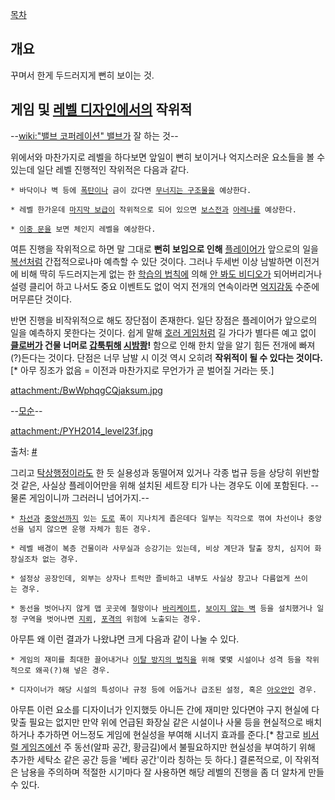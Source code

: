 [[목차]]
== 개요 ==
꾸며서 한게 두드러지게 뻔히 보이는 것.

== 게임 및 [[레벨 디자인]]에서의 작위적 ==
--[[wiki:"밸브 코퍼레이션" 밸브]]가 잘 하는 것--

위에서와 마찬가지로 레벨을 하다보면 앞일이 뻔히 보이거나 억지스러운 요소들을 볼 수 있는데 일단 레벨 진행적인 작위적은 다음과 같다.

 * 바닥이나 벽 등에 [[폭탄]]이나 금이 갔다면 [[무너지는 구조물]]을 예상한다.

 * 레벨 한가운데 [[마지막 보급]]이 작위적으로 되어 있으면 [[보스전]]과 [[아레나]]를 예상한다.

 * [[이중 문]]을 보면 체인지 레벨을 예상한다.

여튼 진행을 작위적으로 하면 말 그대로 '''뻔히 보임으로 인해''' [[플레이어]]가 앞으로의 일을 [[복선]]처럼 간접적으로나마 예측할 수 있단 것이다. 그러나 두세번 이상 남발하면 이전거에 비해 딱히 두드러지는게 없는 한 [[학습의 법칙]]에 의해 [[안 봐도 비디오]]가 되어버리거나 설령 클리어 하고 나서도 중요 이벤트도 없이 억지 전개의 연속이라면 [[억지감동]] 수준에 머무른단 것이다.

반면 진행을 비작위적으로 해도 장단점이 존재한다. 일단 장점은 플레이어가 앞으로의 일을 예측하지 못한다는 것이다. 쉽게 말해 [[호러 게임]]처럼 길 가다가 별다른 예고 없이 '''[[클로버]]가 건물 너머로 [[갑툭튀]]해 [[시밤쾅]]!''' 함으로 인해 한치 앞을 알기 힘든 전개에 빠져(?)든다는 것이다. 단점은 너무 남발 시 이것 역시 오히려 '''작위적이 될 수 있다는 것이다.'''[* 아무 징조가 없음 = 이전과 마찬가지로 무언가가 곧 벌어질 거라는 뜻.]

attachment:/BwWphqgCQjaksum.jpg

--[[모순]]--

attachment:/PYH2014_level23f.jpg

출처: [http://www.yonhapnews.co.kr/sports/2014/08/11/1007000000AKR20140811108151057.HTML #]

그리고 [[탁상행정]]이라도 한 듯 실용성과 동떨어져 있거나 각종 법규 등을 상당히 위반할것 같은, 사실상 플레이어만을 위해 설치된 세트장 티가 나는 경우도 이에 포함된다. --물론 게임이니까 그러러니 넘어가지.--

 * [[차선]]과 [[중앙선]]까지 있는 [[도로]] 폭이 지나치게 좁은데다 일부는 직각으로 꺾여 차선이나 중앙선을 넘지 않으면 운행 자체가 힘든 경우.

 * 레벨 배경이 복층 건물이라 사무실과 승강기는 있는데, 비상 계단과 탈출 장치, 심지어 화장실조차 없는 경우.

 * 설정상 공장인데, 외부는 상자나 트럭만 즐비하고 내부도 사실상 창고나 다름없게 쓰이는 경우.

 * 동선을 벗어나지 않게 맵 곳곳에 철망이나 [[바리케이트]], [[보이지 않는 벽]] 등을 설치했거나 일정 구역을 벗어나면 [[지뢰]], [[포격]]의 위험에 노출되는 경우.

아무튼 왜 이런 결과가 나왔냐면 크게 다음과 같이 나눌 수 있다.

 * 게임의 재미를 최대한 끌어내거나 [[이탈 방지의 법칙]]을 위해 몇몇 시설이나 성격 등을 작위적으로 왜곡(?)해 넣은 경우.

 * 디자이너가 해당 시설의 특성이나 규정 등에 어둡거나 급조된 설정, 혹은 [[아오안]]인 경우.

아무튼 이런 요소를 디자이너가 인지했듯 아니든 간에 재미만 있다면야 구지 현실에 다 맞출 필요는 없지만 만약 위에 언급된 화장실 같은 시설이나 사물 등을 현실적으로 배치하거나 추가하면 어느정도 게임에 현실성을 부여해 시너지 효과를 준다.[* 참고로 [[비서럴 게임즈]]에선 주 동선(알파 공간, 황금길)에서 불필요하지만 현실성을 부여하기 위해 추가한 세탁소 같은 공간 등을 '베타 공간'이라 칭하는 듯 하다.] 결론적으로, 이 작위적은 남용을 주의하며 적절한 시기마다 잘 사용하면 해당 레벨의 진행을 좀 더 알차게 만들 수 있다.
